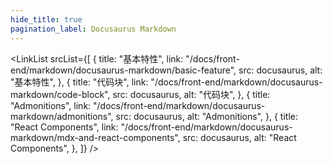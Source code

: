 ```yaml
---
hide_title: true
pagination_label: Docusaurus Markdown
---
```



<FeatureIcon
  src={docusaurus}
  alt="Docusaurus Markdown"
  title="Docusaurus Markdown"
/>
<LinkList
  srcList={[
    {
      title: "基本特性",
      link: "/docs/front-end/markdown/docusaurus-markdown/basic-feature",
      src: docusaurus,
      alt: "基本特性",
    },
    {
      title: "代码块",
      link: "/docs/front-end/markdown/docusaurus-markdown/code-block",
      src: docusaurus,
      alt: "代码块",
    },
    {
      title: "Admonitions",
      link: "/docs/front-end/markdown/docusaurus-markdown/admonitions",
      src: docusaurus,
      alt: "Admonitions",
    },
    {
      title: "React Components",
      link: "/docs/front-end/markdown/docusaurus-markdown/mdx-and-react-components",
      src: docusaurus,
      alt: "React Components",
    },
  ]}
/>
